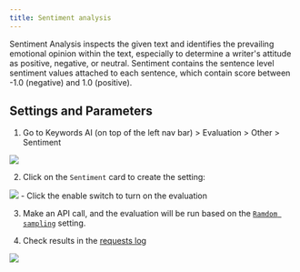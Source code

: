 ```yaml
---
title: Sentiment analysis
---
```


Sentiment Analysis inspects the given text and identifies the prevailing emotional opinion within the text, especially to determine a writer's attitude as positive, negative, or neutral. Sentiment contains the sentence level sentiment values attached to each sentence, which contain score between -1.0 (negative) and 1.0 (positive).

## Settings and Parameters

1. Go to Keywords AI (on top of the left nav bar) > Evaluation > Other > Sentiment
<img src="/images/evaluation/other/sentiment-settings.png"/>

2. Click on the `Sentiment` card to create the setting:
<img src="/images/evaluation/other/sentiment-modal.png"/>
- Click the enable switch to turn on the evaluation

3. Make an API call, and the evaluation will be run based on the [`Ramdom sampling`](/features/evaluation/overview#sampling) setting.

4. Check results in the [requests log](https://platform.keywordsai.co/platform/requests)

<img src="/images/evaluation/check-results.png" />